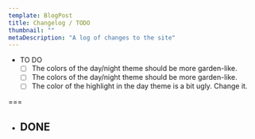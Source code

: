 ```yaml
---
template: BlogPost
title: Changelog / TODO
thumbnail: ""
metaDescription: "A log of changes to the site"
---
```


- TO DO
  - [ ] The colors of the day/night theme should be more garden-like.
  - [ ] The colors of the day/night theme should be more garden-like.
  - [ ] The color of the highlight in the day theme is a bit ugly. Change it.

===

- DONE
  - 
